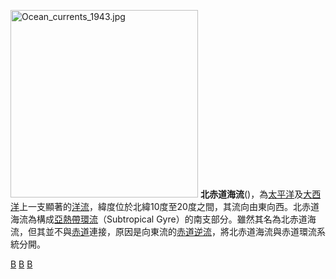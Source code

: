 [[File:Ocean_currents_1943.jpg|300px]]
'''北赤道海流'''({{lang-en|'''North Equatorial Current'''}})，為[[太平洋|太平洋]]及[[大西洋|大西洋]]上一支顯著的[[洋流|洋流]]，緯度位於北緯10度至20度之間，其流向由東向西。北赤道海流為構成[[亞熱帶環流|亞熱帶環流]]（Subtropical Gyre）的南支部分。雖然其名為北赤道海流，但其並不與[[赤道|赤道]]連接，原因是向東流的[[赤道逆流|赤道逆流]]，將北赤道海流與赤道環流系統分開。

{{World Current}}
{{海洋小作品}}
[[Category:洋流|B]]
[[Category:北太平洋|B]]
[[Category:大西洋|B]]